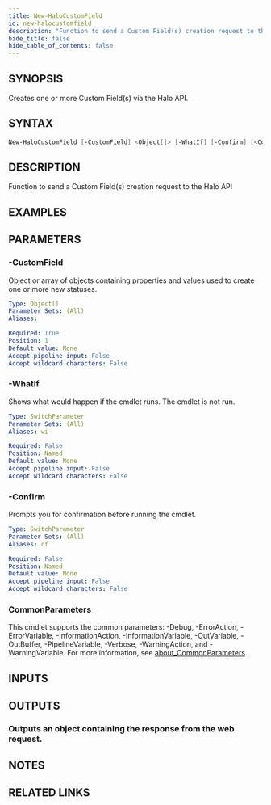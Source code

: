 ```yaml
---
title: New-HaloCustomField
id: new-halocustomfield
description: "Function to send a Custom Field(s) creation request to the Halo API"
hide_title: false
hide_table_of_contents: false
---
```


## SYNOPSIS

Creates one or more Custom Field(s) via the Halo API.

## SYNTAX

```powershell
New-HaloCustomField [-CustomField] <Object[]> [-WhatIf] [-Confirm] [<CommonParameters>]
```

## DESCRIPTION

Function to send a Custom Field(s) creation request to the Halo API

## EXAMPLES

## PARAMETERS

### -CustomField

Object or array of objects containing properties and values used to create one or more new statuses.

```yaml
Type: Object[]
Parameter Sets: (All)
Aliases:

Required: True
Position: 1
Default value: None
Accept pipeline input: False
Accept wildcard characters: False
```

### -WhatIf

Shows what would happen if the cmdlet runs.
The cmdlet is not run.

```yaml
Type: SwitchParameter
Parameter Sets: (All)
Aliases: wi

Required: False
Position: Named
Default value: None
Accept pipeline input: False
Accept wildcard characters: False
```

### -Confirm

Prompts you for confirmation before running the cmdlet.

```yaml
Type: SwitchParameter
Parameter Sets: (All)
Aliases: cf

Required: False
Position: Named
Default value: None
Accept pipeline input: False
Accept wildcard characters: False
```

### CommonParameters

This cmdlet supports the common parameters: -Debug, -ErrorAction, -ErrorVariable, -InformationAction, -InformationVariable, -OutVariable, -OutBuffer, -PipelineVariable, -Verbose, -WarningAction, and -WarningVariable. For more information, see [about_CommonParameters](http://go.microsoft.com/fwlink/?LinkID=113216).

## INPUTS

## OUTPUTS

### Outputs an object containing the response from the web request.

## NOTES

## RELATED LINKS
